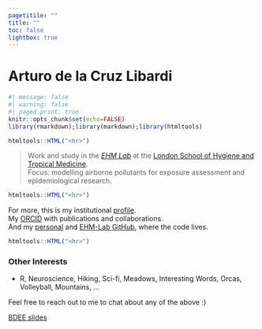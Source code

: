 ```yaml
---
pagetitile: ""
title: ""
toc: false
lightbox: true
---
```

# Arturo de la Cruz Libardi

```r
#| message: false
#| warning: false
#| paged-print: true
knitr::opts_chunk$set(echo=FALSE)
library(rmarkdown);library(markdown);library(htmltools)
```

```r
htmltools::HTML("<hr>")
```

>Work and study in the [*EHM Lab*](https://www.lshtm.ac.uk/research/centres-projects-groups/ehm-lab) at the [London School of Hygiene and Tropical Medicine](https://www.lshtm.ac.uk).  
>Focus: modelling airborne pollutants for exposure assessment and epidemiological research.

```r
htmltools::HTML("<hr>")
```

For more, this is my institutional [profile](https://www.lshtm.ac.uk/aboutus/people/de-la-cruz-libardi.arturo).  
My [ORCID](https://orcid.org/0009-0001-1543-7999) with publications and collaborations.  
And my [personal](https://github.com/AdlCruz) and [EHM-Lab GitHub](https://github.com/ehm-lab), where the code lives.  

```r
htmltools::HTML("<hr>")
```

### Other Interests

-   R, Neuroscience, Hiking, Sci-fi, Meadows, Interesting Words, Orcas, Volleyball, Mountains, ...

Feel free to reach out to me to chat about any of the above :)

[BDEE slides](assets/bdee/bdee_slides_2025.html)
